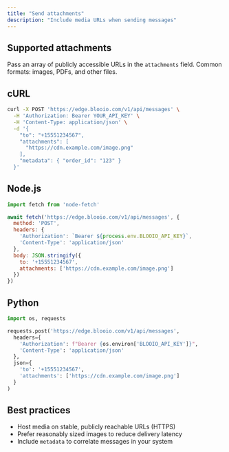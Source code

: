 ```yaml
---
title: "Send attachments"
description: "Include media URLs when sending messages"
---
```


## Supported attachments

Pass an array of publicly accessible URLs in the `attachments` field. Common formats: images, PDFs, and other files.

## cURL

```bash
curl -X POST 'https://edge.blooio.com/v1/api/messages' \
  -H 'Authorization: Bearer YOUR_API_KEY' \
  -H 'Content-Type: application/json' \
  -d '{
    "to": "+15551234567",
    "attachments": [
      "https://cdn.example.com/image.png"
    ],
    "metadata": { "order_id": "123" }
  }'
```

## Node.js

```javascript
import fetch from 'node-fetch'

await fetch('https://edge.blooio.com/v1/api/messages', {
  method: 'POST',
  headers: {
    'Authorization': `Bearer ${process.env.BLOOIO_API_KEY}`,
    'Content-Type': 'application/json'
  },
  body: JSON.stringify({
    to: '+15551234567',
    attachments: ['https://cdn.example.com/image.png']
  })
})
```

## Python

```python
import os, requests

requests.post('https://edge.blooio.com/v1/api/messages',
  headers={
    'Authorization': f"Bearer {os.environ['BLOOIO_API_KEY']}",
    'Content-Type': 'application/json'
  },
  json={
    'to': '+15551234567',
    'attachments': ['https://cdn.example.com/image.png']
  }
)
```

## Best practices

- Host media on stable, publicly reachable URLs (HTTPS)
- Prefer reasonably sized images to reduce delivery latency
- Include `metadata` to correlate messages in your system


